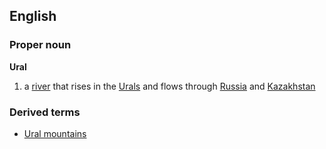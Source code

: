 ==English==
===Proper noun===
'''Ural'''
# a [[river]] that rises in the [[Urals]] and flows through [[Russia]] and [[Kazakhstan]]
===Derived terms===
*[[Ural mountains]]